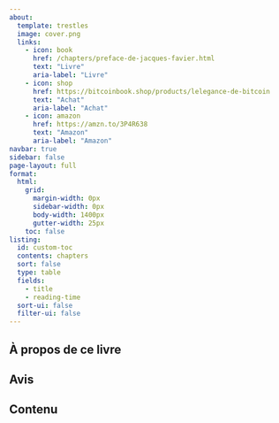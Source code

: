 ```yaml
---
about:
  template: trestles
  image: cover.png
  links:
    - icon: book
      href: /chapters/preface-de-jacques-favier.html
      text: "Livre"
      aria-label: "Livre"
    - icon: shop
      href: https://bitcoinbook.shop/products/lelegance-de-bitcoin
      text: "Achat" 
      aria-label: "Achat"
    - icon: amazon
      href: https://amzn.to/3P4R638
      text: "Amazon"
      aria-label: "Amazon"              
navbar: true
sidebar: false
page-layout: full
format:
  html:
    grid:
      margin-width: 0px
      sidebar-width: 0px
      body-width: 1400px
      gutter-width: 25px
    toc: false
listing:
  id: custom-toc
  contents: chapters
  sort: false
  type: table
  fields:
    - title
    - reading-time
  sort-ui: false
  filter-ui: false
---
```

::: {.content-hidden when-format="pdf"}
## À propos de ce livre {.unnumbered}


## Avis {.unnumbered}



## Contenu
::: {#sample-listings}
:::
:::